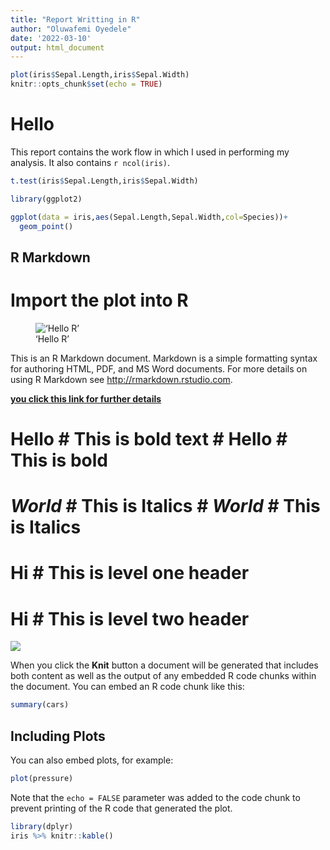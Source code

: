 ```yaml
---
title: "Report Writting in R"
author: "Oluwafemi Oyedele"
date: '2022-03-10'
output: html_document
---
```


```r
plot(iris$Sepal.Length,iris$Sepal.Width)
knitr::opts_chunk$set(echo = TRUE)
```

# Hello
This report contains the work flow in which I used in performing my 
analysis. It also contains `r ncol(iris)`.

```r
t.test(iris$Sepal.Length,iris$Sepal.Width)
```

```r
library(ggplot2)
```

```r
ggplot(data = iris,aes(Sepal.Length,Sepal.Width,col=Species))+
  geom_point()
```

## R Markdown

# Import the plot into R

!['Hello R'](image/data-science-workflow.png)

This is an R Markdown document. Markdown is a simple formatting syntax for authoring HTML, PDF, and MS Word documents. For more details on using R Markdown see <http://rmarkdown.rstudio.com>.

[**you click this link for further details**](http://rmarkdown.rstudio.com)

# **Hello** # This is bold text # __Hello__ # This is bold

# *World* # This is Italics  # _World_ # This is Italics

# Hi # This is level one header

# Hi # This is level two header

![](image/01_tidyverse_data_science.png)

When you click the **Knit** button a document will be generated that includes both content as well as the output of any embedded R code chunks within the document. You can embed an R code chunk like this:

```r
summary(cars)
```

## Including Plots

You can also embed plots, for example:

```r
plot(pressure)
```

Note that the `echo = FALSE` parameter was added to the code chunk to prevent printing of the R code that generated the plot.


```r
library(dplyr)
iris %>% knitr::kable()
```

